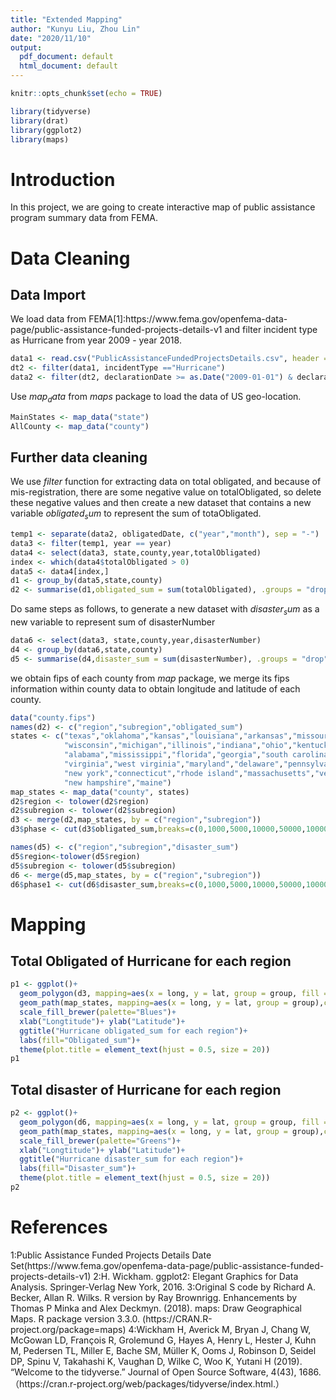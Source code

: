 ```yaml
---
title: "Extended Mapping"
author: "Kunyu Liu, Zhou Lin"
date: "2020/11/10"
output:
  pdf_document: default
  html_document: default
---
```


```r
knitr::opts_chunk$set(echo = TRUE)
```

```r
library(tidyverse)
library(drat)
library(ggplot2)
library(maps)
```

# Introduction
In this project, we are going to create interactive map of public assistance program summary data from FEMA.

# Data Cleaning

## Data Import

We load data from FEMA[1]:https://www.fema.gov/openfema-data-page/public-assistance-funded-projects-details-v1 and filter incident type as Hurricane from year 2009 - year 2018. 

```r
data1 <- read.csv("PublicAssistanceFundedProjectsDetails.csv", header = TRUE)
dt2 <- filter(data1, incidentType =="Hurricane")
data2 <- filter(dt2, declarationDate >= as.Date("2009-01-01") & declarationDate <= as.Date("2018-12-31"))
```

Use $map_data$ from $maps$ package to load the data of US geo-location.
```r
MainStates <- map_data("state")
AllCounty <- map_data("county")
```
## Further data cleaning

We use $filter$ function for extracting data on total obligated, and because of mis-registration, there are some negative value on totalObligated, so delete these negative values and then create a new dataset that contains a new variable $obligated_sum$ to represent the sum of totaObligated.

```r
temp1 <- separate(data2, obligatedDate, c("year","month"), sep = "-")
data3 <- filter(temp1, year == year)
data4 <- select(data3, state,county,year,totalObligated)
index <- which(data4$totalObligated > 0)
data5 <- data4[index,]
d1 <- group_by(data5,state,county)
d2 <- summarise(d1,obligated_sum = sum(totalObligated), .groups = "drop")
```

Do same steps as follows, to generate a new dataset with $disaster_sum$ as a new variable to represent sum of disasterNumber
```r
data6 <- select(data3, state,county,year,disasterNumber)
d4 <- group_by(data6,state,county)
d5 <- summarise(d4,disaster_sum = sum(disasterNumber), .groups = "drop")
```

we obtain fips of each county from $map$ package, we merge its fips information within county data to obtain longitude and latitude of each county.

```r
data("county.fips")
names(d2) <- c("region","subregion","obligated_sum")
states <- c("texas","oklahoma","kansas","louisiana","arkansas","missouri","iowa",
            "wisconsin","michigan","illinois","indiana","ohio","kentucky","tennessee",
            "alabama","mississippi","florida","georgia","south carolina","north carolina",
            "virginia","west virginia","maryland","delaware","pennsylvania","new jersey",
            "new york","connecticut","rhode island","massachusetts","vermont",
            "new hampshire","maine")
map_states <- map_data("county", states)
d2$region <- tolower(d2$region)
d2$subregion <- tolower(d2$subregion)
d3 <- merge(d2,map_states, by = c("region","subregion"))
d3$phase <- cut(d3$obligated_sum,breaks=c(0,1000,5000,10000,50000,100000,1000000),include.lowest = T)

```

```r
names(d5) <- c("region","subregion","disaster_sum")
d5$region<-tolower(d5$region)
d5$subregion <- tolower(d5$subregion)
d6 <- merge(d5,map_states, by = c("region","subregion"))
d6$phase1 <- cut(d6$disaster_sum,breaks=c(0,1000,5000,10000,50000,100000,1000000),include.lowest = T)

```


# Mapping
## Total Obligated of Hurricane for each region
```r
p1 <- ggplot()+
  geom_polygon(d3, mapping=aes(x = long, y = lat, group = group, fill = phase))+
  geom_path(map_states, mapping=aes(x = long, y = lat, group = group),color="black")+
  scale_fill_brewer(palette="Blues")+
  xlab("Longtitude")+ ylab("Latitude")+
  ggtitle("Hurricane obligated_sum for each region")+
  labs(fill="Obligated_sum")+
  theme(plot.title = element_text(hjust = 0.5, size = 20))
p1
```


## Total disaster of Hurricane for each region
```r
p2 <- ggplot()+
  geom_polygon(d6, mapping=aes(x = long, y = lat, group = group, fill = phase1))+
  geom_path(map_states, mapping=aes(x = long, y = lat, group = group),color="grey")+
  scale_fill_brewer(palette="Greens")+
  xlab("Longtitude")+ ylab("Latitude")+
  ggtitle("Hurricane disaster_sum for each region")+
  labs(fill="Disaster_sum")+
  theme(plot.title = element_text(hjust = 0.5, size = 20))
p2
```

# References

1:Public Assistance Funded Projects Details Date Set(https://www.fema.gov/openfema-data-page/public-assistance-funded-projects-details-v1)
2:H. Wickham. ggplot2: Elegant Graphics for Data Analysis. Springer-Verlag New York, 2016.
3:Original S code by Richard A. Becker, Allan R. Wilks. R version by Ray Brownrigg. Enhancements by Thomas P Minka and Alex Deckmyn. (2018). maps: Draw Geographical Maps. R package version 3.3.0. (https://CRAN.R-project.org/package=maps)
4:Wickham H, Averick M, Bryan J, Chang W, McGowan LD, François R, Grolemund G, Hayes A, Henry L, Hester J, Kuhn M, Pedersen TL, Miller E, Bache SM, Müller K, Ooms J, Robinson D, Seidel DP, Spinu V, Takahashi K, Vaughan D, Wilke C, Woo K, Yutani H (2019). “Welcome to the tidyverse.” Journal of Open Source Software, 4(43), 1686. （https://cran.r-project.org/web/packages/tidyverse/index.html.）